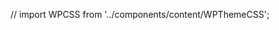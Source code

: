 // import WPCSS from '../components/content/WPThemeCSS';

<Meta title="Component Demos/Icon Flags" />

<Canvas>
    <Story name='Icon Links'>
       <div class="flex flex-col gap-4">
            <IconLink
                title=""
                content={"Standard Icon Link"}
                className="text-link"
                href="#"
            ></IconLink>
            <IconLink
                title=""
                content={"Icon link with larger text"}
                className="text-link text-xl"
                href="#"
            ></IconLink>
            <IconLink
                title=""
                content={"Link with normal text and a larger icon"}
                className="text-link icon-flag--xl"
                href="#"
            ></IconLink>
            <IconLink
                title=""
                content={"Link with a lot of text that wraps. Lorem ipsum dolor sit amet consectetur!"}
                className="text-link max-w-xs"
            ></IconLink>
        </div>
    </Story>
    <Story name='Text Block with Icon'>
        <div class="flex flex-col gap-4">
        <IconFlag
            title=""
            content={"Basic text with an icon"}
            className=""
        ></IconFlag>
        <IconFlag
            title=""
            content={"Larger text with an icon"}
            className=" text-xl"
        ></IconFlag>
        <IconFlag
            title=""
            content={"Basic text with a larger icon"}
            className=" icon-flag--xl"
        ></IconFlag>
        <IconFlag
            title=""
            content={"A lot of wrapping text with an icon. Lorem ipsum dolor sit amet consectetur adipisicing elit. Nisi ratione quibusdam saepe sunt magnam quam necessitatibus doloribus consequuntur tempore veniam nam hic voluptatibus, laudantium natus asperiores nesciunt ullam corrupti. Rerum!"}
            className=" max-w-xs"
        ></IconFlag>
        <IconFlag
            title="Text with an icon, a title, and a description"
            content={"Lorem ipsum dolor sit amet consectetur adipisicing elit. Nisi ratione quibusdam saepe sunt magnam quam necessitatibus doloribus consequuntur tempore veniam nam hic voluptatibus, laudantium natus asperiores nesciunt ullam corrupti. Rerum!"}
            className=" max-w-xs title-xl"
        ></IconFlag>
        </div>
    </Story>
    <Story name='Icon Lists'>
        <IconList itemClasses="title-xl" items={[
            {
                title: 'Title',
                content: 'Content goes here'
            },
            {
                title: 'Another item with a title',
                content: `Lorem ipsum dolor sit amet consectetur adipisicing elit. Eaque commodi saepe cum accusantium voluptates tempora rem, necessitatibus accusamus consectetur ipsa tempore corrupti eos vero ipsum pariatur, obcaecati ex, dignissimos minima.`
            },
            {
                title: 'This item has a title but no content',
            },
            {
                content: `This item has content without a title. Lorem ipsum dolor sit amet consectetur adipisicing elit. Eaque commodi saepe cum accusantium voluptates tempora rem, necessitatibus accusamus consectetur ipsa tempore corrupti eos vero ipsum pariatur, obcaecati ex, dignissimos minima.`
            },
        ]}></IconList>
    </Story>
</Canvas>